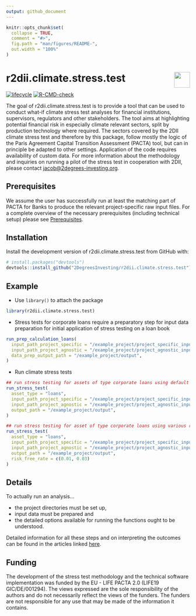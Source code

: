 ```yaml
---
output: github_document 
---
```

<!-- README.md is generated from README.Rmd. Please edit that file -->

```r
knitr::opts_chunk$set(
  collapse = TRUE,
  comment = "#>",
  fig.path = "man/figures/README-",
  out.width = "100%"
)
```

# r2dii.climate.stress.test <a href='https://github.com/2DegreesInvesting/r2dii.climate.stress.test'><img src='https://imgur.com/A5ASZPE.png' align='right' height='43' /></a>

<!-- badges: start -->
[![lifecycle](https://img.shields.io/badge/lifecycle-experimental-orange.svg)](https://www.tidyverse.org/lifecycle/#experimental)
[![R-CMD-check](https://github.com/2DegreesInvesting/r2dii.climate.stress.test/workflows/R-CMD-check/badge.svg)](https://github.com/2DegreesInvesting/r2dii.climate.stress.test/actions)
<!-- badges: end -->

The goal of r2dii.climate.stress.test is to provide a tool that can be used to
conduct what-if climate stress test analyses for financial institutions,
supervisors, regulators and other stakeholders. The tool aims at highlighting
potential financial risk in especially climate relevant sectors, split by
production technology where required. The sectors covered by the 2DII climate
stress test and therefore by this package, follow mostly the logic of the Paris
Agreement Capital Transition Assessment (PACTA) tool, but can in principle be
adapted to other settings. Application of the code requires availability of
custom data. For more information about the methodology and inquiries on running
a pilot of the stress test in cooperation with 2DII, please contact
<jacob@2degrees-investing.org>.

## Prerequisites

We assume the user has successfully run at least the matching part of PACTA for Banks to produce the relevant project-specific raw input files. For a complete overview of the necessary prerequisites (including technical setup) please see [Prerequisites](https://2degreesinvesting.github.io/r2dii.climate.stress.test/articles/articles/00-prerequisites.html).

## Installation

Install the development version of r2dii.climate.stress.test from GitHub with:

```r
# install.packages("devtools")
devtools::install_github("2DegreesInvesting/r2dii.climate.stress.test")
```

## Example
* Use `library()` to attach the package
```r
library(r2dii.climate.stress.test)
```

* Stress tests for corporate loans require a preparatory step for input data
preparation for initial application of stress testing on a loan book
```r
run_prep_calculation_loans(
  input_path_project_specific = "/example_project/project_specific_input/",
  input_path_project_agnostic = "/example_project/project_agnostic_input/",
  data_prep_output_path = "/example_project/output",
)

```

* Run climate stress tests
```r
## run stress testing for assets of type corporate loans using default parameters
run_stress_test(
  asset_type = "loans",
  input_path_project_specific = "/example_project/project_specific_input/",
  input_path_project_agnostic = "/example_project/project_agnostic_input/",
  output_path = "/example_project/output",
)

## run stress testing for asset of type corporate loans using various risk_free_rates to analyse sensitivities
run_stress_test(
  asset_type = "loans",
  input_path_project_specific = "/example_project/project_specific_input/",
  input_path_project_agnostic = "/example_project/project_agnostic_input/",
  output_path = "/example_project/output",
  risk_free_rate = c(0.01, 0.03)
)

```

## Details

To actually run an analysis...

* the project directories must be set up,
* input data must be prepared and
* the detailed options available for running the functions ought to be understood.

Detailed information for all these steps and on interpreting the outcomes can be
found in the articles linked [here](https://2degreesinvesting.github.io/r2dii.climate.stress.test/articles/).

## Funding
The development of the stress test methodology and the technical software
implementation was funded by the EU - LIFE PACTA 2.0 (LIFE19 GIC/DE/001294). The
views expressed are the sole responsibility of the authors and do not
necessarily reflect the views of the funders. The funders are not responsible
for any use that may be made of the information it contains.
